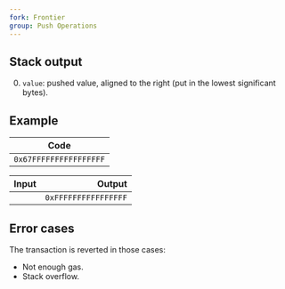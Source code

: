 ```yaml
---
fork: Frontier
group: Push Operations
---
```


## Stack output

0. `value`: pushed value, aligned to the right (put in the lowest significant bytes).

## Example

| Code |
|------|
| `0x67FFFFFFFFFFFFFFFF` |

| Input | Output |
|------:|-------:|
| | `0xFFFFFFFFFFFFFFFF` |

## Error cases

The transaction is reverted in those cases:
- Not enough gas.
- Stack overflow.
